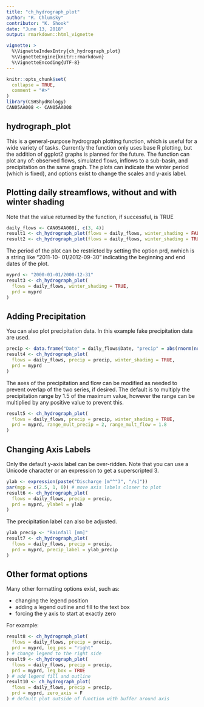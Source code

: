 ```yaml
---
title: "ch_hydrograph_plot"
author: "R. Chlumsky"
contributor: "K. Shook"
date: "June 13, 2018"
output: rmarkdown::html_vignette

vignette: >
  %\VignetteIndexEntry{ch_hydrograph_plot}
  %\VignetteEngine{knitr::rmarkdown}
  %\VignetteEncoding{UTF-8}
---
```


```r
knitr::opts_chunk$set(
  collapse = TRUE,
  comment = "#>"
)
library(CSHShydRology)
CAN05AA008 <- CAN05AA008
```

## hydrograph_plot

This is a general-purpose hydrograph plotting function, which is useful for a wide variety of tasks.
Currently the function only uses base R plotting, but the addition of ggplot2 graphs is planned for the
future.
The function can plot any of: observed flows, simulated flows, inflows to a sub-basin, and precipitation on the same graph.
The plots can indicate the winter period (which is fixed), and options exist to change the scales and y-axis
label.

## Plotting daily streamflows, without and with winter shading

Note that the value returned by the function, if successful, is TRUE

```r
daily_flows <- CAN05AA008[, c(3, 4)]
result1 <- ch_hydrograph_plot(flows = daily_flows, winter_shading = FALSE)
result2 <- ch_hydrograph_plot(flows = daily_flows, winter_shading = TRUE)
```

The period of the plot can be restricted by setting the option prd, nwhich is a string like “2011-10-
01/2012-09-30” indicating the beginning and end dates of the plot.

```r
myprd <- "2000-01-01/2000-12-31"
result3 <- ch_hydrograph_plot(
  flows = daily_flows, winter_shading = TRUE,
  prd = myprd
)
```

## Adding Precipitation

You can also plot precipitation data. In this example fake precipitation data are used.

```r
precip <- data.frame("Date" = daily_flows$Date, "precip" = abs(rnorm(nrow(daily_flows))) * 10)
result4 <- ch_hydrograph_plot(
  flows = daily_flows, precip = precip, winter_shading = TRUE,
  prd = myprd
)
```

The axes of the precipitation and flow can be modified as needed to prevent overlap of the two series, 
if desired. The default is to multiply the precipitation range by 1.5 of the maximum value, however
the range can be multiplied by any positive value to prevent this.

```r
result5 <- ch_hydrograph_plot(
  flows = daily_flows, precip = precip, winter_shading = TRUE,
  prd = myprd, range_mult_precip = 2, range_mult_flow = 1.8
)
```


## Changing Axis Labels

Only the default y-axis label can be over-ridden. Note that you can use a Unicode character or an
expression to get a superscripted 3.

```r
ylab <- expression(paste("Discharge [m"^"3", "/s]"))
par(mgp = c(2.5, 1, 0)) # move axis labels closer to plot
result6 <- ch_hydrograph_plot(
  flows = daily_flows, precip = precip,
  prd = myprd, ylabel = ylab
)
```

The precipitation label can also be adjusted.
```r
ylab_precip <- "Rainfall [mm]"
result7 <- ch_hydrograph_plot(
  flows = daily_flows, precip = precip,
  prd = myprd, precip_label = ylab_precip
)
```

## Other format options

Many other formatting options exist, such as:

* changing the legend position
* adding a legend outline and fill to the text box
* forcing the y axis to start at exactly zero

For example:

```r
result8 <- ch_hydrograph_plot(
  flows = daily_flows, precip = precip,
  prd = myprd, leg_pos = "right"
) # change legend to the right side
result9 <- ch_hydrograph_plot(
  flows = daily_flows, precip = precip,
  prd = myprd, leg_box = TRUE
) # add legend fill and outline
result10 <- ch_hydrograph_plot(
  flows = daily_flows, precip = precip,
  prd = myprd, zero_axis = F
) # default plot outside of function with buffer around axis
```
